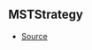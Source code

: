 ## MSTStrategy



- [Source](https://github.com/Androz2091/discord-player/blob/6af3b78/packages/equalizer/src/audio/MonoStereoTransformer.ts#L9)